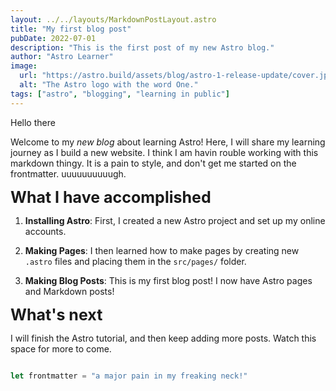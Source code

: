 ```yaml
---
layout: ../../layouts/MarkdownPostLayout.astro
title: "My first blog post"
pubDate: 2022-07-01
description: "This is the first post of my new Astro blog."
author: "Astro Learner"
image:
  url: "https://astro.build/assets/blog/astro-1-release-update/cover.jpeg"
  alt: "The Astro logo with the word One."
tags: ["astro", "blogging", "learning in public"]
---
```



<p>Hello there</p>

Welcome to my _new blog_ about learning Astro! Here, I will share my learning journey as I build a new website. I think I am havin rouble working with this markdown thingy. It is a pain to style, and don't get me started on the frontmatter. uuuuuuuuuugh.

<h2 style="font-size: 25px; font-weight: bold; margin-bottom: 12px; margin-top: 12px;">What I have accomplished</h2>

1. **Installing Astro**: First, I created a new Astro project and set up my online accounts.

2. **Making Pages**: I then learned how to make pages by creating new `.astro` files and placing them in the `src/pages/` folder.

3. **Making Blog Posts**: This is my first blog post! I now have Astro pages and Markdown posts!

<h2 style="font-size: 25px; font-weight: bold; margin-bottom: 12px; margin-top: 12px;">What's next</h2>

I will finish the Astro tutorial, and then keep adding more posts. Watch this space for more to come.

```javascript

let frontmatter = "a major pain in my freaking neck!"
```

